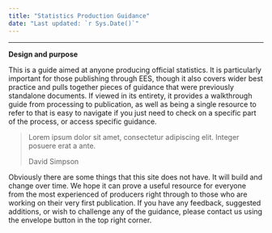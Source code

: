 ```yaml
---
title: "Statistics Production Guidance"
date: "Last updated: `r Sys.Date()`"
---
```


---


**Design and purpose**


This is a guide aimed at anyone producing official statistics. It is particularly important for those publishing through EES, though it also covers wider best practice and pulls together pieces of guidance that were previously standalone documents. If viewed in its entirety, it provides a walkthrough guide from processing to publication, as well as being a single resource to refer to that is easy to navigate if you just need to check on a specific part of the process, or access specific guidance.


<blockquote class="blockquote">
  <p class="mb-0">Lorem ipsum dolor sit amet, consectetur adipiscing elit. Integer posuere erat a ante.</p>
  <footer class="blockquote-footer">David Simpson</footer>
</blockquote>


Obviously there are some things that this site does not have. It will build and change over time. We hope it can prove a useful resource for everyone from the most experienced of producers right through to those who are working on their very first publication. If you have any feedback, suggested additions, or wish to challenge any of the guidance, please contact us using the envelope button in the top right corner.
